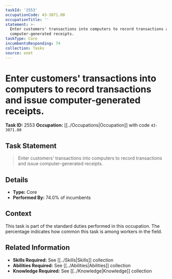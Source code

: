 ```yaml
---
taskId: '2553'
occupationCode: 43-3071.00
occupationTitle: ''
statement: >-
  Enter customers' transactions into computers to record transactions and issue
  computer-generated receipts.
taskType: Core
incumbentsResponding: 74
collection: Tasks
source: onet
---
```

# Enter customers' transactions into computers to record transactions and issue computer-generated receipts.

**Task ID:** 2553
**Occupation:** [[../Occupations|Occupation]] with code `43-3071.00`

## Task Statement

> Enter customers' transactions into computers to record transactions and issue computer-generated receipts.

## Details

- **Type:** Core
- **Performed By:** 74.0% of incumbents

## Context

This task is part of the standard duties performed in this occupation. The percentage indicates how common this task is among workers in the field.

## Related Information

- **Skills Required:** See [[../Skills|Skills]] collection
- **Abilities Required:** See [[../Abilities|Abilities]] collection
- **Knowledge Required:** See [[../Knowledge|Knowledge]] collection

